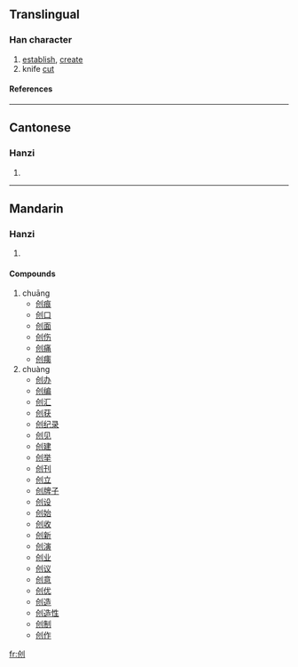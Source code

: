 {{see|創}}

==Translingual==
===Han character===
{{Han char|rn=18|rad=刀|as=04|sn=6|four=|canj=人山中弓 (OULN)}}
# [[establish]], [[create]]
# knife [[cut]]
====References====
{{Han ref|kx=0137.301|hdz=10327.060|uh=521B|ud=21019}}
----
==Cantonese==
===Hanzi===
{{yue-hanzi|jyut=|y=chong3}}
# {{defn|Cantonese}}
----
==Mandarin==
===Hanzi===
{{cmn-hanzi|tra=創|pin=[[chuāng]] (chuang1), [[chuàng]] (chuang4)|wg=ch'uang<sup>4</sup>}}
# {{defn|Mandarin}}

====Compounds====
#chuāng
#*[[创痕]]
#*[[创口]]
#*[[创面]]
#*[[创伤]]
#*[[创痛]]
#*[[创痍]]
#chuàng
#*[[创办]]
#*[[创编]]
#*[[创汇]]
#*[[创获]]
#*[[创纪录]]
#*[[创见]]
#*[[创建]]
#*[[创举]]
#*[[创刊]]
#*[[创立]]
#*[[创牌子]]
#*[[创设]]
#*[[创始]]
#*[[创收]]
#*[[创新]]
#*[[创演]]
#*[[创业]]
#*[[创议]]
#*[[创意]]
#*[[创优]]
#*[[创造]]
#*[[创造性]]
#*[[创制]]
#*[[创作]]




[[fr:创]]
